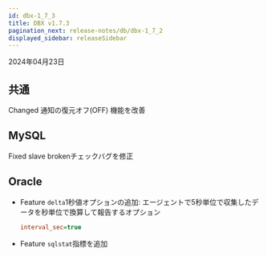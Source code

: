 ```yaml
---
id: dbx-1_7_3
title: DBX v1.7.3
pagination_next: release-notes/db/dbx-1_7_2
displayed_sidebar: releaseSidebar
---
```


2024年04月23日

## 共通

<Status>Changed</Status> 通知の復元オフ(OFF) 機能を改善

## MySQL

<Status>Fixed</Status> slave brokenチェックバグを修正

## Oracle

- <Status>Feature</Status> `delta`1秒値オプションの追加: エージェントで5秒単位で収集したデータを秒単位で換算して報告するオプション

  ```ini title="whatap.conf"
  interval_sec=true
  ```

- <Status>Feature</Status> `sqlstat`指標を追加
